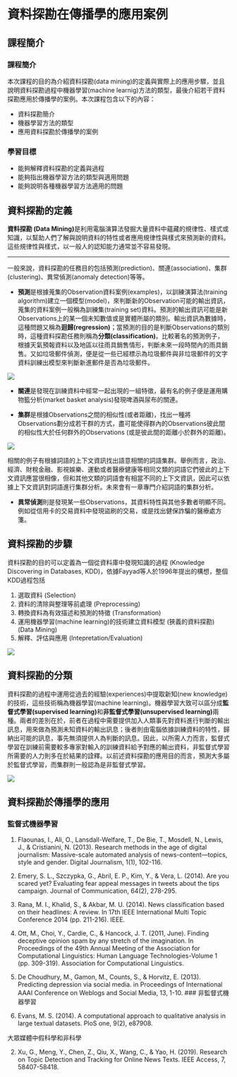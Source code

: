 # 資料探勘在傳播學的應用案例 {#data_mining_case_study}

## 課程簡介 {-}

### 課程簡介 {-}
本次課程的目的為介紹資料探勘(data mining)的定義與實際上的應用步驟，並且說明資料探勘過程中機器學習(machine learnig)方法的類型，最後介紹若干資料探勘應用於傳播學的案例。本次課程包含以下的內容：

- 資料探勘簡介
- 機器學習方法的類型
- 應用資料探勘於傳播學的案例

### 學習目標 {-}

- 能夠解釋資料探勘的定義與過程
- 能夠指出機器學習方法的類型與適用問題
- 能夠說明各種機器學習方法適用的問題

## 資料探勘的定義

**資料探勘 (Data Mining)**是利用電腦演算法發掘大量資料中蘊藏的規律性、樣式或知識，以幫助人們了解與說明資料的特性或者應用規律性與樣式來預測新的資料。這些規律性與樣式，以一般人的認知能力通常並不容易發現。

---

一般來說，資料探勘的任務目的包括預測(prediction)、關連(association)、集群(clustering)、異常偵測(anomaly detection)等等。

- **預測**是根據蒐集的Observation資料案例(examples)，以訓練演算法(training algorithm)建立一個模型(model)，來判斷新的Observation可能的輸出資訊，蒐集的資料案例一般稱為訓練集(training set)資料。預測的輸出資訊可能是新Observations上的某一個未知數值或是實體所屬的類別。輸出資訊為數據時，這種問題又稱為**迴歸(regression)**；當預測的目的是判斷Observations的類別時，這種資料探勘任務則稱為**分類(classification)**。比較著名的預測例子，根據天氣預報資料以及地區以往雨具銷售情形，判斷未來一段時間內的雨具銷售。又如垃圾郵件偵測，便是從一些已經標示為垃圾郵件與非垃圾郵件的文字資料訓練出模型來判斷新進郵件是否為垃圾郵件。

![](image/prediction.png)

- **關連**是發現在訓練資料中經常一起出現的一組特徵，最有名的例子便是運用購物籃分析(market basket analysis)發現啤酒與尿布的關連。

- **集群**是根據Observations之間的相似性(或者距離)，找出一種將Observations劃分成若干群的方式，盡可能使得群內的Observations彼此間的相似性大於任何群外的Observations (或是彼此間的距離小於群外的距離)。

![](image/clustering.png)

相關的例子有根據詞語的上下文資訊找出語意相關的詞語集群。舉例而言，政治、經濟、財稅金融、影視娛樂、運動或者醫療健康等相同文類的詞語它們彼此的上下文資訊應當很相像，但和其他文類的詞語會有相當不同的上下文資訊，因此可以依據上下文資訊對詞語進行集群分析。未來會有一章專門介紹詞語的集群分析。

- **異常偵測**則是發現某一些Observations，其資料特性與其他多數者明顯不同。例如從信用卡的交易資料中發現盜刷的交易，或是找出健保詐騙的醫療處方箋。

## 資料探勘的步驟

資料探勘的目的可以定義為一個從資料庫中發現知識的過程 (Knowledge Discovering in Databases, KDD)，依據Fayyad等人於1996年提出的構想，整個KDD過程包括

1. 選取資料 (Selection)
2. 資料的清除與整理等前處理 (Preprocessing)
3. 轉換資料為有效描述和預測的特徵 (Transformation)
4. 運用機器學習(machine learning)的技術建立資料模型 (狹義的資料探勘) (Data Mining)
5. 解釋、評估與應用 (Intepretation/Evaluation)

![](image/Fayyad96kdd-process.png)

## 資料探勘的分類

資料探勘的過程中運用從過去的經驗(experiences)中提取新知(new knowledge)的技術，這些技術稱為機器學習(machine learning)。機器學習大致可以區分成**監督式學習(supervised learning)**和**非監督式學習(unsupervised learning)**兩種。兩者的差別在於，前者在過程中需要提供加入人類事先對資料進行判斷的輸出訊息，用來做為預測未知資料的輸出訊息；後者則由電腦依據訓練資料的特性，歸納出可能的訊息，事先無須提供人為判斷的訊息。因此，以所需人力而言，監督式學習在訓練前需要較多專家對輸入的訓練資料給予對應的輸出資料，非監督式學習所需要的人力則多在於結果的詮釋。以前述資料探勘的應用目的而言，預測大多屬於監督式學習，而集群則一般認為是非監督式學習。

![](image/new-ai.jpg)

## 資料探勘於傳播學的應用

### 監督式機器學習

1. Flaounas, I., Ali, O., Lansdall-Welfare, T., De Bie, T., Mosdell, N., Lewis, J., & Cristianini, N. (2013). Research methods in the age of digital journalism: Massive-scale automated analysis of news-content—topics, style and gender. Digital Journalism, 1(1), 102-116.

2. Emery, S. L., Szczypka, G., Abril, E. P., Kim, Y., & Vera, L. (2014). Are you scared yet? Evaluating fear appeal messages in tweets about the tips campaign. Journal of Communication, 64(2), 278-295.

3. Rana, M. I., Khalid, S., & Akbar, M. U. (2014). News classification based on their headlines: A review. In 17th IEEE International Multi Topic Conference 2014 (pp. 211-216). IEEE.

4. Ott, M., Choi, Y., Cardie, C., & Hancock, J. T. (2011, June). Finding deceptive opinion spam by any stretch of the imagination. In Proceedings of the 49th Annual Meeting of the Association for Computational Linguistics: Human Language Technologies-Volume 1 (pp. 309-319). Association for Computational Linguistics.

5. De Choudhury, M., Gamon, M., Counts, S., & Horvitz, E. (2013). Predicting depression via social media. in Proceedings  of International AAAI Conference on Weblogs and Social Media, 13, 1-10.
### 非監督式機器學習
1. Evans, M. S. (2014). A computational approach to qualitative analysis in large textual datasets. PloS one, 9(2), e87908.

大眾媒體中假科學和非科學

2. Xu, G., Meng, Y., Chen, Z., Qiu, X., Wang, C., & Yao, H. (2019). Research on Topic Detection and Tracking for Online News Texts. IEEE Access, 7, 58407-58418.
